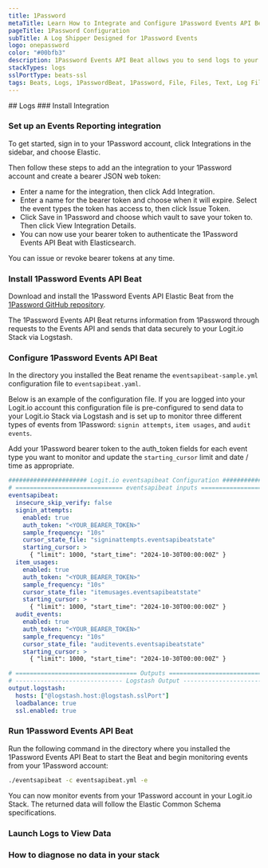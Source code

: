 ```yaml
---
title: 1Password
metaTitle: Learn How to Integrate and Configure 1Password Events API Beat to Ship Logs
pageTitle: 1Password Configuration
subTitle: A Log Shipper Designed for 1Password Events
logo: onepassword
color: "#00bfb3"
description: 1Password Events API Beat allows you to send logs to your ELK stacks. Configure 1Password Events API Beat to send logs to Logstash. 
stackTypes: logs
sslPortType: beats-ssl
tags: Beats, Logs, 1PasswordBeat, 1Password, File, Files, Text, Log Files
---
```


<Steps>
  ## Logs
  ### Install Integration

  <InstallIntegration/>

  ### Set up an Events Reporting integration

  To get started, sign in to your 1Password account, click Integrations in the sidebar, and choose Elastic.

  Then follow these steps to add an the integration to your 1Password account and create a bearer JSON web token:

  - Enter a name for the integration, then click Add Integration.
  - Enter a name for the bearer token and choose when it will expire. Select the event types the token has access to, then click Issue Token.
  - Click Save in 1Password and choose which vault to save your token to. Then click View Integration Details.
  - You can now use your bearer token to authenticate the 1Password Events API Beat with Elasticsearch.

  You can issue or revoke bearer tokens at any time.

  ### Install 1Password Events API Beat

  Download and install the 1Password Events API Elastic Beat from the [1Password GitHub repository](https://github.com/1Password/events-api-elastic/releases).
  
  The 1Password Events API Beat returns information from 1Password through requests to the Events API and sends that data securely to your Logit.io Stack via Logstash. 
  
  ### Configure 1Password Events API Beat

  In the directory you installed the Beat rename the `eventsapibeat-sample.yml` configuration file to `eventsapibeat.yaml`. 
  
  Below is an example of the configuration file. If you are logged into your Logit.io account this configuration file 
  is pre-configured to send data to your Logit.io Stack via Logstash and is set up to monitor three different types 
  of events from 1Password: 
  `signin attempts`, `item usages`, and `audit events`. 
  
  Add your 1Password bearer token to the auth_token fields for each event type you want to monitor and 
  update the `starting_cursor` limit and date / time as appropriate.

```yml copy showLineNumbers /@logstash.host/ /@logstash.sslPort/
###################### Logit.io eventsapibeat Configuration ########################
# ============================== eventsapibeat inputs ==============================
eventsapibeat:
  insecure_skip_verify: false
  signin_attempts:
    enabled: true
    auth_token: "<YOUR_BEARER_TOKEN>"
    sample_frequency: "10s"
    cursor_state_file: "signinattempts.eventsapibeatstate"
    starting_cursor: >
      { "limit": 1000, "start_time": "2024-10-30T00:00:00Z" }
  item_usages:
    enabled: true
    auth_token: "<YOUR_BEARER_TOKEN>"
    sample_frequency: "10s"
    cursor_state_file: "itemusages.eventsapibeatstate"
    starting_cursor: >
      { "limit": 1000, "start_time": "2024-10-30T00:00:00Z" }
  audit_events:
    enabled: true
    auth_token: "<YOUR_BEARER_TOKEN>"
    sample_frequency: "10s"
    cursor_state_file: "auditevents.eventsapibeatstate"
    starting_cursor: >
      { "limit": 1000, "start_time": "2024-10-30T00:00:00Z" }

# ================================== Outputs ===================================
# ------------------------------ Logstash Output -------------------------------
output.logstash:
  hosts: ["@logstash.host:@logstash.sslPort"]
  loadbalance: true
  ssl.enabled: true
```

  ### Run 1Password Events API Beat
  
  Run the following command in the directory where you installed the 1Password Events API Beat to start the Beat and begin monitoring events from your 1Password account:

  ```sh
  ./eventsapibeat -c eventsapibeat.yml -e
  ```
  You can now monitor events from your 1Password account in your Logit.io Stack. The returned data will follow the Elastic Common Schema specifications. 

  ### Launch Logs to View Data

  <LaunchVisualizer type="logs" />

  ### How to diagnose no data in your stack

  <DiagnoseNoData />

</Steps>

